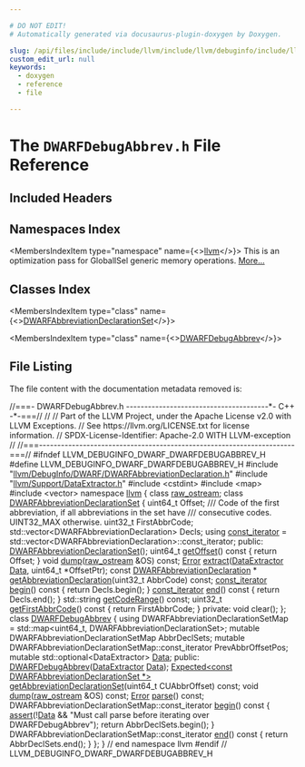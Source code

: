 ```yaml
---

# DO NOT EDIT!
# Automatically generated via docusaurus-plugin-doxygen by Doxygen.

slug: /api/files/include/include/llvm/include/llvm/debuginfo/include/llvm/debuginfo/dwarf/dwarfdebugabbrev-h
custom_edit_url: null
keywords:
  - doxygen
  - reference
  - file

---
```





# The `DWARFDebugAbbrev.h` File Reference

<DoxygenPage pluginConfig={pluginConfig}>



## Included Headers

<IncludesList>
<IncludesListItem
  filePath="llvm/DebugInfo/DWARF/DWARFAbbreviationDeclaration.h"
  permalink="/docs/api/files/include/include/llvm/include/llvm/debuginfo/include/llvm/debuginfo/dwarf/dwarfabbreviationdeclaration-h"
  isLocal="true" />
<IncludesListItem
  filePath="llvm/Support/DataExtractor.h"
  permalink="/docs/api/files/include/include/llvm/include/llvm/support/dataextractor-h"
  isLocal="true" />
<IncludesListItem
  filePath="cstdint"
  permalink=""
  isLocal="false" />
<IncludesListItem
  filePath="map"
  permalink=""
  isLocal="false" />
<IncludesListItem
  filePath="vector"
  permalink=""
  isLocal="false" />
</IncludesList>

## Namespaces Index

<MembersIndex>

<MembersIndexItem
  type="namespace"
  name={<><a href="/docs/api/namespaces/llvm">llvm</a></>}>
This is an optimization pass for GlobalISel generic memory operations. <a href="/docs/api/namespaces/llvm/#details">More...</a>
</MembersIndexItem>

</MembersIndex>

## Classes Index

<MembersIndex>

<MembersIndexItem
  type="class"
  name={<><a href="/docs/api/classes/llvm/dwarfabbreviationdeclarationset">DWARFAbbreviationDeclarationSet</a></>}>
</MembersIndexItem>

<MembersIndexItem
  type="class"
  name={<><a href="/docs/api/classes/llvm/dwarfdebugabbrev">DWARFDebugAbbrev</a></>}>
</MembersIndexItem>

</MembersIndex>


## File Listing

The file content with the documentation metadata removed is:

<ProgramListing>

<Link id="l00001" /><CodeLine lineNumber="1"><span class="doxyHighlightComment">//===- DWARFDebugAbbrev.h ---------------------------------------&#42;- C++ -&#42;-===//</span></CodeLine>
<Link id="l00002" /><CodeLine lineNumber="2"><span class="doxyHighlightComment">//</span></CodeLine>
<Link id="l00003" /><CodeLine lineNumber="3"><span class="doxyHighlightComment">// Part of the LLVM Project, under the Apache License v2.0 with LLVM Exceptions.</span></CodeLine>
<Link id="l00004" /><CodeLine lineNumber="4"><span class="doxyHighlightComment">// See https://llvm.org/LICENSE.txt for license information.</span></CodeLine>
<Link id="l00005" /><CodeLine lineNumber="5"><span class="doxyHighlightComment">// SPDX-License-Identifier: Apache-2.0 WITH LLVM-exception</span></CodeLine>
<Link id="l00006" /><CodeLine lineNumber="6"><span class="doxyHighlightComment">//</span></CodeLine>
<Link id="l00007" /><CodeLine lineNumber="7"><span class="doxyHighlightComment">//===----------------------------------------------------------------------===//</span></CodeLine>
<Link id="l00008" /><CodeLine lineNumber="8"></CodeLine>
<Link id="l00009" /><CodeLine lineNumber="9"><span class="doxyHighlightPreprocessor">#ifndef LLVM&#95;DEBUGINFO&#95;DWARF&#95;DWARFDEBUGABBREV&#95;H</span></CodeLine>
<Link id="l00010" /><CodeLine lineNumber="10"><span class="doxyHighlightPreprocessor">#define LLVM&#95;DEBUGINFO&#95;DWARF&#95;DWARFDEBUGABBREV&#95;H</span></CodeLine>
<Link id="l00011" /><CodeLine lineNumber="11"></CodeLine>
<Link id="l00012" /><CodeLine lineNumber="12"><span class="doxyHighlightPreprocessor">#include &quot;<a href="/docs/api/files/include/include/llvm/include/llvm/debuginfo/include/llvm/debuginfo/dwarf/dwarfabbreviationdeclaration-h">llvm/DebugInfo/DWARF/DWARFAbbreviationDeclaration.h</a>&quot;</span></CodeLine>
<Link id="l00013" /><CodeLine lineNumber="13"><span class="doxyHighlightPreprocessor">#include &quot;<a href="/docs/api/files/include/include/llvm/include/llvm/support/dataextractor-h">llvm/Support/DataExtractor.h</a>&quot;</span></CodeLine>
<Link id="l00014" /><CodeLine lineNumber="14"><span class="doxyHighlightPreprocessor">#include &lt;cstdint&gt;</span></CodeLine>
<Link id="l00015" /><CodeLine lineNumber="15"><span class="doxyHighlightPreprocessor">#include &lt;map&gt;</span></CodeLine>
<Link id="l00016" /><CodeLine lineNumber="16"><span class="doxyHighlightPreprocessor">#include &lt;vector&gt;</span></CodeLine>
<Link id="l00017" /><CodeLine lineNumber="17"></CodeLine>
<Link id="l00018" /><CodeLine lineNumber="18"><span class="doxyHighlightKeyword">namespace </span><span class="doxyHighlight"><a href="/docs/api/namespaces/llvm">llvm</a> &#123;</span></CodeLine>
<Link id="l00019" /><CodeLine lineNumber="19"></CodeLine>
<Link id="l00020" /><CodeLine lineNumber="20"><span class="doxyHighlightKeyword">class </span><span class="doxyHighlight"><a href="/docs/api/classes/llvm/raw-ostream">raw&#95;ostream</a>;</span></CodeLine>
<Link id="l00021" /><CodeLine lineNumber="21"></CodeLine>
<Link id="l00022" /><CodeLine lineNumber="22" lineLink="/docs/api/classes/llvm/dwarfabbreviationdeclarationset"><span class="doxyHighlightKeyword">class </span><span class="doxyHighlight"><a href="/docs/api/classes/llvm/dwarfabbreviationdeclarationset/#a3de9d7d61d02bede53aafc985fac5167">DWARFAbbreviationDeclarationSet</a> &#123;</span></CodeLine>
<Link id="l00023" /><CodeLine lineNumber="23"><span class="doxyHighlight">  uint64&#95;t Offset;</span></CodeLine>
<Link id="l00024" /><CodeLine lineNumber="24"><span class="doxyHighlightComment">  /// Code of the first abbreviation, if all abbreviations in the set have</span></CodeLine>
<Link id="l00025" /><CodeLine lineNumber="25"><span class="doxyHighlightComment">  /// consecutive codes. UINT32&#95;MAX otherwise.</span></CodeLine>
<Link id="l00026" /><CodeLine lineNumber="26"><span class="doxyHighlight">  uint32&#95;t FirstAbbrCode;</span></CodeLine>
<Link id="l00027" /><CodeLine lineNumber="27"><span class="doxyHighlight">  std::vector&lt;DWARFAbbreviationDeclaration&gt; Decls;</span></CodeLine>
<Link id="l00028" /><CodeLine lineNumber="28"></CodeLine>
<Link id="l00029" /><CodeLine lineNumber="29"><span class="doxyHighlight">  </span><span class="doxyHighlightKeyword">using </span><span class="doxyHighlight"><a href="/docs/api/classes/llvm/smallvectorimpl">const&#95;iterator</a> =</span></CodeLine>
<Link id="l00030" /><CodeLine lineNumber="30"><span class="doxyHighlight">      std::vector&lt;DWARFAbbreviationDeclaration&gt;::const&#95;iterator;</span></CodeLine>
<Link id="l00031" /><CodeLine lineNumber="31"></CodeLine>
<Link id="l00032" /><CodeLine lineNumber="32"><span class="doxyHighlightKeyword">public</span><span class="doxyHighlight">:</span></CodeLine>
<Link id="l00033" /><CodeLine lineNumber="33"><span class="doxyHighlight">  <a href="/docs/api/classes/llvm/dwarfabbreviationdeclarationset/#a3de9d7d61d02bede53aafc985fac5167">DWARFAbbreviationDeclarationSet</a>();</span></CodeLine>
<Link id="l00034" /><CodeLine lineNumber="34"></CodeLine>
<Link id="l00035" /><CodeLine lineNumber="35" lineLink="/docs/api/classes/llvm/dwarfabbreviationdeclarationset/#a84c6cd7079291518282339a68c34f519"><span class="doxyHighlight">  uint64&#95;t <a href="/docs/api/classes/llvm/dwarfabbreviationdeclarationset/#a84c6cd7079291518282339a68c34f519">getOffset</a>()</span><span class="doxyHighlightKeyword"> const </span><span class="doxyHighlight">&#123; </span><span class="doxyHighlightKeywordFlow">return</span><span class="doxyHighlight"> Offset; &#125;</span></CodeLine>
<Link id="l00036" /><CodeLine lineNumber="36"><span class="doxyHighlight">  </span><span class="doxyHighlightKeywordType">void</span><span class="doxyHighlight"> <a href="/docs/api/classes/llvm/dwarfabbreviationdeclarationset/#a076d559e0ce7b39b56f8afb59f1ae1a6">dump</a>(<a href="/docs/api/classes/llvm/raw-ostream">raw&#95;ostream</a> &amp;OS) </span><span class="doxyHighlightKeyword">const</span><span class="doxyHighlight">;</span></CodeLine>
<Link id="l00037" /><CodeLine lineNumber="37"><span class="doxyHighlight">  <a href="/docs/api/classes/llvm/error">Error</a> <a href="/docs/api/files/lib/lib/transforms/lib/transforms/ipo/loopextractor-cpp/#a84dff14934298a71113ab11312c243f6">extract</a>(<a href="/docs/api/classes/llvm/dataextractor">DataExtractor</a> <a href="/docs/api/namespaces/llvm/#aa20539e89704d20b98b97e9c3feac934">Data</a>, uint64&#95;t &#42;OffsetPtr);</span></CodeLine>
<Link id="l00038" /><CodeLine lineNumber="38"></CodeLine>
<Link id="l00039" /><CodeLine lineNumber="39"><span class="doxyHighlight">  </span><span class="doxyHighlightKeyword">const</span><span class="doxyHighlight"> <a href="/docs/api/classes/llvm/dwarfabbreviationdeclaration">DWARFAbbreviationDeclaration</a> &#42;</span></CodeLine>
<Link id="l00040" /><CodeLine lineNumber="40"><span class="doxyHighlight">  <a href="/docs/api/classes/llvm/dwarfabbreviationdeclarationset/#a45765f7f594731ef9232592efa4a5dca">getAbbreviationDeclaration</a>(uint32&#95;t AbbrCode) </span><span class="doxyHighlightKeyword">const</span><span class="doxyHighlight">;</span></CodeLine>
<Link id="l00041" /><CodeLine lineNumber="41"></CodeLine>
<Link id="l00042" /><CodeLine lineNumber="42" lineLink="/docs/api/classes/llvm/dwarfabbreviationdeclarationset/#ad44db7ddbd6fcfad03d858885005c7bf"><span class="doxyHighlight">  <a href="/docs/api/classes/llvm/smallvectorimpl">const&#95;iterator</a> <a href="/docs/api/classes/llvm/dwarfabbreviationdeclarationset/#ad44db7ddbd6fcfad03d858885005c7bf">begin</a>()</span><span class="doxyHighlightKeyword"> const </span><span class="doxyHighlight">&#123;</span></CodeLine>
<Link id="l00043" /><CodeLine lineNumber="43"><span class="doxyHighlight">    </span><span class="doxyHighlightKeywordFlow">return</span><span class="doxyHighlight"> Decls.begin();</span></CodeLine>
<Link id="l00044" /><CodeLine lineNumber="44"><span class="doxyHighlight">  &#125;</span></CodeLine>
<Link id="l00045" /><CodeLine lineNumber="45"></CodeLine>
<Link id="l00046" /><CodeLine lineNumber="46" lineLink="/docs/api/classes/llvm/dwarfabbreviationdeclarationset/#a72b46c46dc2f6d60d0f5b717ee47bc10"><span class="doxyHighlight">  <a href="/docs/api/classes/llvm/smallvectorimpl">const&#95;iterator</a> <a href="/docs/api/classes/llvm/dwarfabbreviationdeclarationset/#a72b46c46dc2f6d60d0f5b717ee47bc10">end</a>()</span><span class="doxyHighlightKeyword"> const </span><span class="doxyHighlight">&#123;</span></CodeLine>
<Link id="l00047" /><CodeLine lineNumber="47"><span class="doxyHighlight">    </span><span class="doxyHighlightKeywordFlow">return</span><span class="doxyHighlight"> Decls.end();</span></CodeLine>
<Link id="l00048" /><CodeLine lineNumber="48"><span class="doxyHighlight">  &#125;</span></CodeLine>
<Link id="l00049" /><CodeLine lineNumber="49"></CodeLine>
<Link id="l00050" /><CodeLine lineNumber="50"><span class="doxyHighlight">  std::string <a href="/docs/api/classes/llvm/dwarfabbreviationdeclarationset/#a634f4634710a7bdcf0fb763a9d872426">getCodeRange</a>() </span><span class="doxyHighlightKeyword">const</span><span class="doxyHighlight">;</span></CodeLine>
<Link id="l00051" /><CodeLine lineNumber="51"></CodeLine>
<Link id="l00052" /><CodeLine lineNumber="52" lineLink="/docs/api/classes/llvm/dwarfabbreviationdeclarationset/#aafe800a29ccc8f76afcda3e9446a4887"><span class="doxyHighlight">  uint32&#95;t <a href="/docs/api/classes/llvm/dwarfabbreviationdeclarationset/#aafe800a29ccc8f76afcda3e9446a4887">getFirstAbbrCode</a>()</span><span class="doxyHighlightKeyword"> const </span><span class="doxyHighlight">&#123; </span><span class="doxyHighlightKeywordFlow">return</span><span class="doxyHighlight"> FirstAbbrCode; &#125;</span></CodeLine>
<Link id="l00053" /><CodeLine lineNumber="53"></CodeLine>
<Link id="l00054" /><CodeLine lineNumber="54"><span class="doxyHighlightKeyword">private</span><span class="doxyHighlight">:</span></CodeLine>
<Link id="l00055" /><CodeLine lineNumber="55"><span class="doxyHighlight">  </span><span class="doxyHighlightKeywordType">void</span><span class="doxyHighlight"> clear();</span></CodeLine>
<Link id="l00056" /><CodeLine lineNumber="56"><span class="doxyHighlight">&#125;;</span></CodeLine>
<Link id="l00057" /><CodeLine lineNumber="57"></CodeLine>
<Link id="l00058" /><CodeLine lineNumber="58" lineLink="/docs/api/classes/llvm/dwarfdebugabbrev"><span class="doxyHighlightKeyword">class </span><span class="doxyHighlight"><a href="/docs/api/classes/llvm/dwarfdebugabbrev/#a6629e331866adc5241e017280eccd5e4">DWARFDebugAbbrev</a> &#123;</span></CodeLine>
<Link id="l00059" /><CodeLine lineNumber="59"><span class="doxyHighlight">  </span><span class="doxyHighlightKeyword">using </span><span class="doxyHighlight">DWARFAbbreviationDeclarationSetMap =</span></CodeLine>
<Link id="l00060" /><CodeLine lineNumber="60"><span class="doxyHighlight">      std::map&lt;uint64&#95;t, DWARFAbbreviationDeclarationSet&gt;;</span></CodeLine>
<Link id="l00061" /><CodeLine lineNumber="61"></CodeLine>
<Link id="l00062" /><CodeLine lineNumber="62"><span class="doxyHighlight">  </span><span class="doxyHighlightKeyword">mutable</span><span class="doxyHighlight"> DWARFAbbreviationDeclarationSetMap AbbrDeclSets;</span></CodeLine>
<Link id="l00063" /><CodeLine lineNumber="63"><span class="doxyHighlight">  </span><span class="doxyHighlightKeyword">mutable</span><span class="doxyHighlight"> DWARFAbbreviationDeclarationSetMap::const&#95;iterator PrevAbbrOffsetPos;</span></CodeLine>
<Link id="l00064" /><CodeLine lineNumber="64"><span class="doxyHighlight">  </span><span class="doxyHighlightKeyword">mutable</span><span class="doxyHighlight"> std::optional&lt;DataExtractor&gt; <a href="/docs/api/namespaces/llvm/#aa20539e89704d20b98b97e9c3feac934">Data</a>;</span></CodeLine>
<Link id="l00065" /><CodeLine lineNumber="65"></CodeLine>
<Link id="l00066" /><CodeLine lineNumber="66"><span class="doxyHighlightKeyword">public</span><span class="doxyHighlight">:</span></CodeLine>
<Link id="l00067" /><CodeLine lineNumber="67"><span class="doxyHighlight">  <a href="/docs/api/classes/llvm/dwarfdebugabbrev/#a6629e331866adc5241e017280eccd5e4">DWARFDebugAbbrev</a>(<a href="/docs/api/classes/llvm/dataextractor">DataExtractor</a> <a href="/docs/api/namespaces/llvm/#aa20539e89704d20b98b97e9c3feac934">Data</a>);</span></CodeLine>
<Link id="l00068" /><CodeLine lineNumber="68"></CodeLine>
<Link id="l00069" /><CodeLine lineNumber="69"><span class="doxyHighlight">  <a href="/docs/api/classes/llvm/expected">Expected&lt;const DWARFAbbreviationDeclarationSet &#42;&gt;</a></span></CodeLine>
<Link id="l00070" /><CodeLine lineNumber="70"><span class="doxyHighlight">  <a href="/docs/api/classes/llvm/dwarfdebugabbrev/#a287445754b8546851a3c3c47763222a3">getAbbreviationDeclarationSet</a>(uint64&#95;t CUAbbrOffset) </span><span class="doxyHighlightKeyword">const</span><span class="doxyHighlight">;</span></CodeLine>
<Link id="l00071" /><CodeLine lineNumber="71"></CodeLine>
<Link id="l00072" /><CodeLine lineNumber="72"><span class="doxyHighlight">  </span><span class="doxyHighlightKeywordType">void</span><span class="doxyHighlight"> <a href="/docs/api/classes/llvm/dwarfdebugabbrev/#a771ab53db331733048f7e421a2022154">dump</a>(<a href="/docs/api/classes/llvm/raw-ostream">raw&#95;ostream</a> &amp;OS) </span><span class="doxyHighlightKeyword">const</span><span class="doxyHighlight">;</span></CodeLine>
<Link id="l00073" /><CodeLine lineNumber="73"><span class="doxyHighlight">  <a href="/docs/api/classes/llvm/error">Error</a> <a href="/docs/api/classes/llvm/dwarfdebugabbrev/#a3707401ae8d1122e7e114e166bbccf4a">parse</a>() </span><span class="doxyHighlightKeyword">const</span><span class="doxyHighlight">;</span></CodeLine>
<Link id="l00074" /><CodeLine lineNumber="74"></CodeLine>
<Link id="l00075" /><CodeLine lineNumber="75" lineLink="/docs/api/classes/llvm/dwarfdebugabbrev/#a9c80a21466619f46fc70a9b52ea2919b"><span class="doxyHighlight">  DWARFAbbreviationDeclarationSetMap::const&#95;iterator <a href="/docs/api/classes/llvm/dwarfdebugabbrev/#a9c80a21466619f46fc70a9b52ea2919b">begin</a>()</span><span class="doxyHighlightKeyword"> const </span><span class="doxyHighlight">&#123;</span></CodeLine>
<Link id="l00076" /><CodeLine lineNumber="76"><span class="doxyHighlight">    <a href="/docs/api/files/lib/lib/target/lib/target/amdgpu/silowercontrolflow-cpp/#a4868c5d81c5ccc98c47aeab6244346a0">assert</a>(!<a href="/docs/api/namespaces/llvm/#aa20539e89704d20b98b97e9c3feac934">Data</a> &amp;&amp; </span><span class="doxyHighlightStringLiteral">&quot;Must call parse before iterating over DWARFDebugAbbrev&quot;</span><span class="doxyHighlight">);</span></CodeLine>
<Link id="l00077" /><CodeLine lineNumber="77"><span class="doxyHighlight">    </span><span class="doxyHighlightKeywordFlow">return</span><span class="doxyHighlight"> AbbrDeclSets.begin();</span></CodeLine>
<Link id="l00078" /><CodeLine lineNumber="78"><span class="doxyHighlight">  &#125;</span></CodeLine>
<Link id="l00079" /><CodeLine lineNumber="79"></CodeLine>
<Link id="l00080" /><CodeLine lineNumber="80" lineLink="/docs/api/classes/llvm/dwarfdebugabbrev/#a58d36afae6f967d3b19c126af9695ce7"><span class="doxyHighlight">  DWARFAbbreviationDeclarationSetMap::const&#95;iterator <a href="/docs/api/classes/llvm/dwarfdebugabbrev/#a58d36afae6f967d3b19c126af9695ce7">end</a>()</span><span class="doxyHighlightKeyword"> const </span><span class="doxyHighlight">&#123;</span></CodeLine>
<Link id="l00081" /><CodeLine lineNumber="81"><span class="doxyHighlight">    </span><span class="doxyHighlightKeywordFlow">return</span><span class="doxyHighlight"> AbbrDeclSets.end();</span></CodeLine>
<Link id="l00082" /><CodeLine lineNumber="82"><span class="doxyHighlight">  &#125;</span></CodeLine>
<Link id="l00083" /><CodeLine lineNumber="83"><span class="doxyHighlight">&#125;;</span></CodeLine>
<Link id="l00084" /><CodeLine lineNumber="84"></CodeLine>
<Link id="l00085" /><CodeLine lineNumber="85"><span class="doxyHighlight">&#125; </span><span class="doxyHighlightComment">// end namespace llvm</span></CodeLine>
<Link id="l00086" /><CodeLine lineNumber="86"></CodeLine>
<Link id="l00087" /><CodeLine lineNumber="87"><span class="doxyHighlightPreprocessor">#endif </span><span class="doxyHighlightComment">// LLVM&#95;DEBUGINFO&#95;DWARF&#95;DWARFDEBUGABBREV&#95;H</span></CodeLine>

</ProgramListing>


</DoxygenPage>
